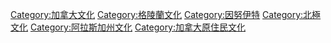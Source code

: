 {{Commonscat|Inuit culture}}

[[Category:加拿大文化|Category:加拿大文化]]
[[Category:格陵蘭文化|Category:格陵蘭文化]]
[[Category:因努伊特|Category:因努伊特]]
[[Category:北極文化|Category:北極文化]]
[[Category:阿拉斯加州文化|Category:阿拉斯加州文化]]
[[Category:加拿大原住民文化|Category:加拿大原住民文化]]